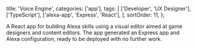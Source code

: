   title: 'Voice Engine',
  categories: ['app'],
  tags: [
    ['Developer', 'UX Designer'],
    ['TypeScript'],
    ['alexa-app', 'Express', 'React'],
  ],
  sortOrder: 11,
};

A React app for building Alexa skills using a visual editor aimed at game
designers and content editors. The app generated an Express app and Alexa
configuration, ready to be deployed with no further work.

